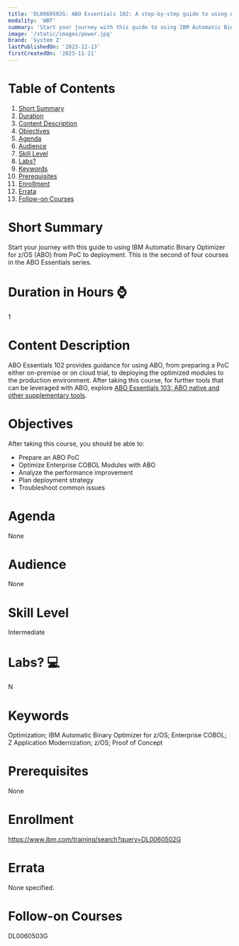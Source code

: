 ```yaml
---
title: 'DL0060502G: ABO Essentials 102: A step-by-step guide to using ABO'
modality: 'WBT'
summary: 'Start your journey with this guide to using IBM Automatic Binary Optimizer for z/OS (ABO) from PoC to deployment. This is the second of four courses in the ABO Essentials series.'
image: '/static/images/power.jpg'
brand: 'System Z'
lastPublishedOn: '2023-12-13'
firstCreatedOn: '2023-11-21'
---
```

# Table of Contents
1.  [Short Summary](#short-summary)
2.  [Duration](#duration-in-hours-)
3.  [Content Description](#content-description)
4.  [Objectives](#objectives)
5.  [Agenda](#agenda)
6.  [Audience](#audience)
7.  [Skill Level](#skill-level)
8.  [Labs?](#labs-)
9.  [Keywords](#keywords)
10. [Prerequisites](#prerequisites)
11. [Enrollment](#enrollment)
12. [Errata](#errata)
13. [Follow-on Courses](#follow-on-courses)

# Short Summary
Start your journey with this guide to using IBM Automatic Binary Optimizer for z/OS (ABO) from PoC to deployment. This is the second of four courses in the ABO Essentials series.

# Duration in Hours ⌚
1

# Content Description
ABO Essentials 102 provides guidance for using ABO, from preparing a PoC either on-premise or on cloud trial, to deploying the optimized modules to the production environment. After taking this course, for further tools that can be leveraged with ABO, explore [ABO Essentials 103: ABO native and other supplementary tools](https://learn.ibm.com/course/view.php?id=13449).



# Objectives
After taking this course, you should be able to:

* Prepare an ABO PoC
* Optimize Enterprise COBOL Modules with ABO
* Analyze the performance improvement
* Plan deployment strategy
* Troubleshoot common issues


# Agenda
None

# Audience
None

# Skill Level
Intermediate

# Labs? 💻
N

# Keywords
Optimization; IBM Automatic Binary Optimizer for z/OS; Enterprise COBOL; Z Application Modernization; z/OS; Proof of Concept

# Prerequisites
None

# Enrollment
https://www.ibm.com/training/search?query=DL0060502G

# Errata
None specified.

# Follow-on Courses
DL0060503G

